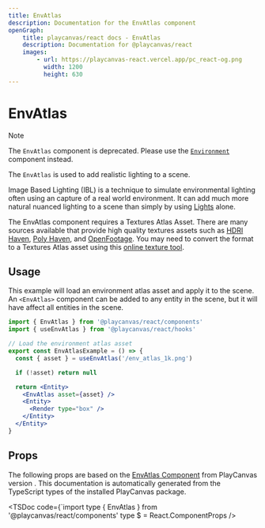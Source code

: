 ```yaml
---
title: EnvAtlas
description: Documentation for the EnvAtlas component
openGraph:
    title: playcanvas/react docs - EnvAtlas
    description: Documentation for @playcanvas/react
    images:
        - url: https://playcanvas-react.vercel.app/pc_react-og.png
          width: 1200
          height: 630
---
```


# EnvAtlas

> [!NOTE]
>
>  The `EnvAtlas` component is deprecated. Please use the [`Environment`](./environment) component instead.

The `EnvAtlas` is used to add realistic lighting to a scene. 

Image Based Lighting (IBL) is a technique to simulate environmental lighting often using an capture of a real world environment. It can add much more natural nuanced lighting to a scene than simply by using [Lights](/api/components/light) alone.

The EnvAtlas component requires a Textures Atlas Asset. There are many sources available that provide high quality textures assets such as [HDRI Haven](https://hdrihaven.com/), [Poly Haven](https://polyhaven.com/), and [OpenFootage](https://www.openfootage.net/). You may need to convert the format to a Textures Atlas asset using this [online texture tool](https://playcanvas.com/texture-tool).

## Usage

This example will load an environment atlas asset and apply it to the scene. An `<EnvAtlas>` component can be added to any entity in the scene, but it will have affect all entities in the scene.

```jsx copy filename="env-atlas.jsx"
import { EnvAtlas } from '@playcanvas/react/components'
import { useEnvAtlas } from '@playcanvas/react/hooks'

// Load the environment atlas asset
export const EnvAtlasExample = () => {
  const { asset } = useEnvAtlas('/env_atlas_1k.png')

  if (!asset) return null

  return <Entity>
    <EnvAtlas asset={asset} />
    <Entity>
      <Render type="box" />
    </Entity>
  </Entity>
}
```

## Props

The following props are based on the [EnvAtlas Component](https://api.playcanvas.com/engine/classes/EnvAtlasComponent.html) from PlayCanvas version **<PcVersion />**. This documentation is automatically generated from the TypeScript types of the installed PlayCanvas package.

<TSDoc
  code={`import type { EnvAtlas } from '@playcanvas/react/components'
type $ = React.ComponentProps<typeof EnvAtlas>
/>



